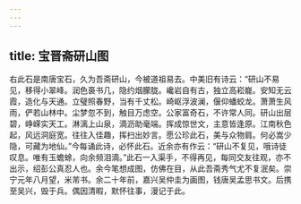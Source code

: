 ```yaml
---
---
---
```

title: 宝晋斋研山图
---






右此石是南唐宝石，久为吾斋研山，今被道祖易去。中美旧有诗云：“研山不易见，移得小翠峰。润色裛书几，隐约烟朦胧。巉岩自有古，独立高崧巃。安知无云霞，造化与天通。立璧照春野，当有千丈松。崎岖浮波澜，偃仰蟠蛟龙。萧萧生风雨，俨若山林中。尘梦忽不到，触目万虑空。公家富奇石，不许常人同。研山出层碧，峥嵘实天工。淋漓上山泉，滴沥助毫端。挥成惊世文，主意皆逢原。江南秋色起，风远洞庭宽。往往入佳趣，挥扫出妙言。愿公珍此石，美与众物肩。何必嵩少隐，可藏为地仙。”今每诵此诗，必怀此石。近余亦有作云：“研山不复见，哦诗徒叹息。唯有玉蟾蜍，向余频泪滴。”此石一入渠手，不得再见，每同交友往观，亦不出示，绍彭公真忍人也。余今笔想成图，仿佛在目，从此吾斋秀气尤不复泯矣。崇宁元年八月望，米芾书。余二十年前，嘉兴吴仲圭为画图，钱唐吴孟思书文。后携至吴兴，毁于兵。偶因清暇，默怀往事，漫记于此。